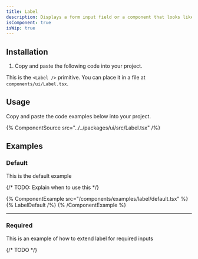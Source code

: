 ```yaml
---
title: Label
description: Displays a form input field or a component that looks like an input field.
isComponent: true
isWip: true
---
```


## Installation

1. Copy and paste the following code into your project.

This is the `<Label />` primitive. You can place it in a file at `components/ui/Label.tsx`.

## Usage

Copy and paste the code examples below into your project.

{% ComponentSource src="../../packages/ui/src/Label.tsx" /%}

## Examples

### Default

This is the default example

{/* TODO: Explain when to use this */}

{% ComponentExample src="/components/examples/label/default.tsx" %}
{% LabelDefault /%}
{% /ComponentExample %}

---

### Required

This is an example of how to extend label for required inputs

{/* TODO */}
